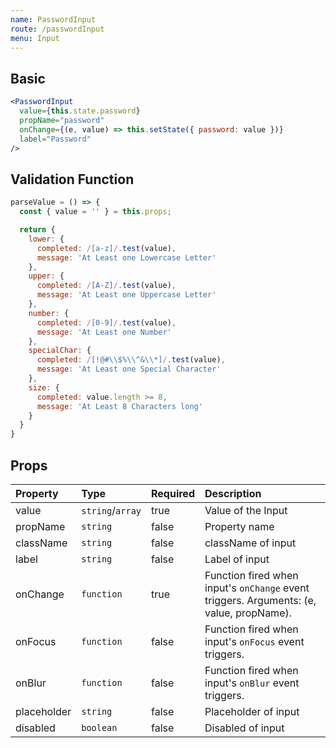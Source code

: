 ```yaml
---
name: PasswordInput
route: /passwordInput
menu: Input
---
```



## Basic
<PasswordInputContainer />

```jsx
<PasswordInput
  value={this.state.password}
  propName="password"
  onChange={(e, value) => this.setState({ password: value })}
  label="Password"
/>
```

## Validation Function

```jsx
parseValue = () => {
  const { value = '' } = this.props;

  return {
    lower: {
      completed: /[a-z]/.test(value),
      message: 'At Least one Lowercase Letter'
    },
    upper: {
      completed: /[A-Z]/.test(value),
      message: 'At Least one Uppercase Letter'
    },
    number: {
      completed: /[0-9]/.test(value),
      message: 'At Least one Number'
    },
    specialChar: {
      completed: /[!@#\\$%\\^&\\*]/.test(value),
      message: 'At Least one Special Character'
    },
    size: {
      completed: value.length >= 8,
      message: 'At Least 8 Characters long'
    }
  }
}
```

## Props

| Property | Type | Required | Description |
| :------- | :--- | :------- |  :---------- |
| value    | `string`/`array` | true | Value of the Input |
| propName    | `string` | false   | Property name |
| className    | `string` | false   | className of input |
| label    | `string` | false   | Label of input |
| onChange | `function` | true | Function fired when input's `onChange` event triggers. Arguments: (e, value, propName).|
| onFocus | `function` | false | Function fired when input's `onFocus` event triggers.|
| onBlur | `function` | false | Function fired when input's `onBlur` event triggers.|
| placeholder    | `string` | false  | Placeholder of input |
| disabled    | `boolean` | false  | Disabled of input |
